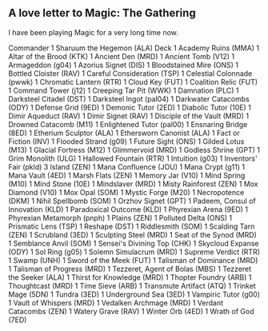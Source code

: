 ## A love letter to Magic: The Gathering

I have been playing Magic for a very long time now.

<deck-list heading="Sharuum the Hegemon">

Commander
1 Sharuum the Hegemon (ALA)
Deck
1 Academy Ruins (MMA)
1 Altar of the Brood (KTK)
1 Ancient Den (MRD)
1 Ancient Tomb (V12)
1 Armageddon (g04)
1 Azorius Signet (DIS)
1 Bloodstained Mire (ONS)
1 Bottled Cloister (RAV)
1 Careful Consideration (TSP)
1 Celestial Colonnade (pwwk)
1 Chromatic Lantern (RTR)
1 Cloud Key (FUT)
1 Coalition Relic (FUT)
1 Command Tower (j12)
1 Creeping Tar Pit (WWK)
1 Damnation (PLC)
1 Darksteel Citadel (DST)
1 Darksteel Ingot (pal04)
1 Darkwater Catacombs (ODY)
1 Defense Grid (9ED)
1 Demonic Tutor (2ED)
1 Diabolic Tutor (10E)
1 Dimir Aqueduct (RAV)
1 Dimir Signet (RAV)
1 Disciple of the Vault (MRD)
1 Drowned Catacomb (M11)
1 Enlightened Tutor (pal00)
1 Ensnaring Bridge (8ED)
1 Etherium Sculptor (ALA)
1 Ethersworn Canonist (ALA)
1 Fact or Fiction (INV)
1 Flooded Strand (g09)
1 Future Sight (ONS)
1 Gilded Lotus (M13)
1 Glacial Fortress (M12)
1 Glimmervoid (MRD)
1 Godless Shrine (GPT)
1 Grim Monolith (ULG)
1 Hallowed Fountain (RTR)
1 Intuition (g03)
1 Inventors' Fair (pkld)
3 Island (ZEN)
1 Mana Confluence (JOU)
1 Mana Crypt (g11)
1 Mana Vault (4ED)
1 Marsh Flats (ZEN)
1 Memory Jar (V10)
1 Mind Spring (M10)
1 Mind Stone (10E)
1 Mindslaver (MRD)
1 Misty Rainforest (ZEN)
1 Mox Diamond (V10)
1 Mox Opal (SOM)
1 Mystic Forge (M20)
1 Necropotence (DKM)
1 Nihil Spellbomb (SOM)
1 Orzhov Signet (GPT)
1 Padeem, Consul of Innovation (KLD)
1 Paradoxical Outcome (KLD)
1 Phyrexian Arena (9ED)
1 Phyrexian Metamorph (pnph)
1 Plains (ZEN)
1 Polluted Delta (ONS)
1 Prismatic Lens (TSP)
1 Reshape (DST)
1 Riddlesmith (SOM)
1 Scalding Tarn (ZEN)
1 Scrubland (3ED)
1 Sculpting Steel (MRD)
1 Seat of the Synod (MRD)
1 Semblance Anvil (SOM)
1 Sensei's Divining Top (CHK)
1 Skycloud Expanse (ODY)
1 Sol Ring (g05)
1 Solemn Simulacrum (MRD)
1 Supreme Verdict (RTR)
1 Swamp (UNH)
1 Sword of the Meek (FUT)
1 Talisman of Dominance (MRD)
1 Talisman of Progress (MRD)
1 Tezzeret, Agent of Bolas (MBS)
1 Tezzeret the Seeker (ALA)
1 Thirst for Knowledge (MRD)
1 Thopter Foundry (ARB)
1 Thoughtcast (MRD)
1 Time Sieve (ARB)
1 Transmute Artifact (ATQ)
1 Trinket Mage (5DN)
1 Tundra (3ED)
1 Underground Sea (3ED)
1 Vampiric Tutor (g00)
1 Vault of Whispers (MRD)
1 Vedalken Archmage (MRD)
1 Verdant Catacombs (ZEN)
1 Watery Grave (RAV)
1 Winter Orb (4ED)
1 Wrath of God (7ED)
</deck-list>
